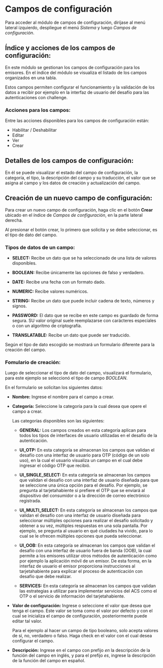 <MissingTranslationBanner />

# Campos de configuración

Para acceder al módulo de campos de configuración, diríjase al menú lateral izquierdo, despliegue el menú *Sistema* y luego *Campos de configuración*.

## Índice y acciones de los campos de configuración:

En este módulo se gestionan los campos de configuración para los emisores. En el índice del módulo se visualiza el listado de los campos organizados en una tabla.

Estos campos permiten configurar el funcionamiento y la validación de los datos a recibir por ejemplo en la interfaz de usuario del desafío para las autenticaciones con challenge.

### Acciones para los campos:

Entre las acciones disponibles para los campos de configuración están:

- Habilitar / Deshabilitar
- Editar
- Ver
- Crear

## Detalles de los campos de configuración:

En él se puede visualizar el estado del campo de configuración, la categoría, el tipo, la descripción del campo y su traducción, el valor que se asigna al campo y los datos de creación y actualización del campo.

## Creación de un nuevo campo de configuración:

Para crear un nuevo campo de configuración, haga clic en el botón **Crear** ubicado en el índice de *Campos de configuración*, en la parte lateral derecha.

Al presionar el botón crear, lo primero que solicita y se debe seleccionar, es el tipo de dato del campo.

### Tipos de datos de un campo:

- **SELECT:** Recibe un dato que se ha seleccionado de una lista de valores disponibles.

- **BOOLEAN:** Recibe únicamente las opciones de falso y verdadero.

- **DATE:** Recibe una fecha con un formato dado.

- **NUMERIC:** Recibe valores numéricos.

- **STRING:** Recibe un dato que puede incluir cadena de texto, números y signos.

- **PASSWORD:** El dato que se recibe en este campo es guardado de forma segura. SU valor original suele reemplazarse con carácteres especiales o con un algoritmo de criptografía.

- **TRANSLATABLE:** Recibe un dato que puede ser traducido.

Según el tipo de dato escogido se mostrará un formulario diferente para la creación del campo.

### Fomulario de creación:

Luego de seleccionar el tipo de dato del campo, visualizará el formulario, para este ejemplo se seleccionó el tipo de campo *BOOLEAN*.

En el formulario se solicitan los siguientes datos:

- **Nombre:** Ingrese el nombre para el campo a crear.

- **Categoría:** Seleccione la categoría para la cual desea que opere el campo a crear.

  Las categorías disponibles son las siguientes:

  - **GENERAL:** Los campos creados en esta categoría aplican para todos los tipos de interfaces de usuario utilizadas en el desafío de la autenticación.

  - **UI_OTP:** En esta categoría se almacenan los campos que validan el desafío con una interfaz de usuario para OTP (código de un solo uso), en la cual el usuario visualiza un campo en el cual debe ingresar el código OTP que recibió.

  - **UI_SINGLE_SELECT:** En esta categoría se almacenan los campos que validan el desafío con una interfaz de usuario diseñada para que se seleccione una única opción para el desafío. Por ejemplo, se pregunta al tarjetahabiente si prefiere el OTP que se enviará al dispositivo del consumidor o a la dirección de correo electrónico registrada.

  - **UI_MULTI_SELECT:** En esta categoría se almacenan los campos que validan el desafío con una interfaz de usuario diseñada para seleccionar múltiples opciones para realizar el desafío solicitado y obtener a su vez, múltiples respuestas en una sola pantalla. Por ejemplo, se pregunta al usuario en qué ciudades ha vivido, para lo cual se le ofrecen múltiples opciones que pueda seleccionar.

  - **UI_OOB:** En esta categoría se almacenan los campos que validan el desafío con una interfaz de usuario fuera de banda (OOB), la cual permite a los emisores utilizar otros métodos de autenticación como por ejemplo la aplicación móvil de un emisor. De esta forma, en la interfaz de usuario el emisor proporciona instrucciones al tarjetahabiente para explicar el proceso de autenticación con desafío que debe realizar.

  - **SERVICES:** En esta categoría se almacenan los campos que validan las estrategias a utilizar para implementar servicios del ACS como el OTP o el servicio de información del tarjetahabiente.


- **Valor de configuración:** Ingrese o seleccione el valor que desea que tenga el campo. Este valor se toma como el valor por defecto y con el cual se inicializa el campo de configuración, posteriormente puede editar tal valor. 
    
    Para el ejemplo al hacer un campo de tipo booleano, solo acepta valores de sí, no, verdadero o falso. Haga check en el valor con el cual desea configurar el campo.
  

- **Descripción:** Ingrese en el campo con prefijo *en* la descripción de la función del campo en inglés, y para el prefijo *es*, ingrese la descripción de la función del campo en español.
